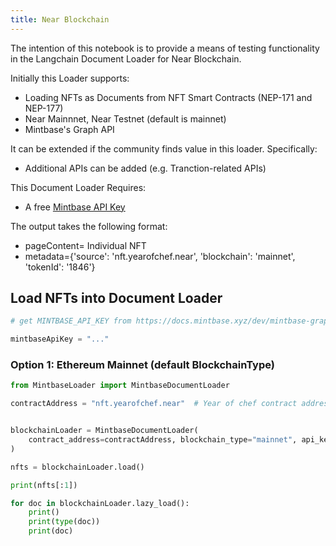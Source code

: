 ```yaml
---
title: Near Blockchain
---
```


The intention of this notebook is to provide a means of testing functionality in the Langchain Document Loader for Near Blockchain.

Initially this Loader supports:

* Loading NFTs as Documents from NFT Smart Contracts (NEP-171 and NEP-177)
* Near Mainnnet, Near Testnet (default is mainnet)
* Mintbase's Graph API

It can be extended if the community finds value in this loader.  Specifically:

* Additional APIs can be added (e.g. Tranction-related APIs)

This Document Loader Requires:

* A free [Mintbase API Key](https://docs.mintbase.xyz/dev/mintbase-graph/)

The output takes the following format:

* pageContent= Individual NFT
* metadata=\{'source': 'nft.yearofchef.near', 'blockchain': 'mainnet', 'tokenId': '1846'\}

## Load NFTs into Document Loader

```python
# get MINTBASE_API_KEY from https://docs.mintbase.xyz/dev/mintbase-graph/

mintbaseApiKey = "..."
```

### Option 1: Ethereum Mainnet (default BlockchainType)

```python
from MintbaseLoader import MintbaseDocumentLoader

contractAddress = "nft.yearofchef.near"  # Year of chef contract address


blockchainLoader = MintbaseDocumentLoader(
    contract_address=contractAddress, blockchain_type="mainnet", api_key="omni-site"
)

nfts = blockchainLoader.load()

print(nfts[:1])

for doc in blockchainLoader.lazy_load():
    print()
    print(type(doc))
    print(doc)
```
